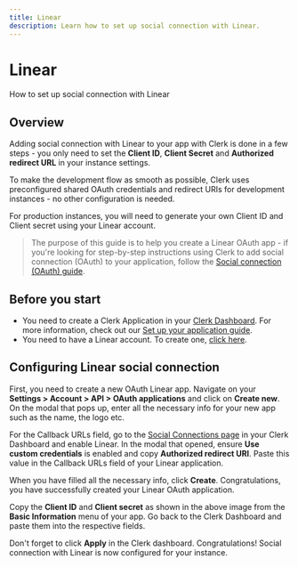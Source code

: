 ---
title: Linear
description: Learn how to set up social connection with Linear.
---

# Linear

How to set up social connection with Linear

## Overview

Adding social connection with Linear to your app with Clerk is done in a few steps - you only need to set the **Client ID**, **Client Secret** and **Authorized redirect URL** in your instance settings.

To make the development flow as smooth as possible, Clerk uses preconfigured shared OAuth credentials and redirect URIs for development instances - no other configuration is needed.

For production instances, you will need to generate your own Client ID and Client secret using your Linear account.

> The purpose of this guide is to help you create a Linear OAuth app - if you're looking for step-by-step instructions using Clerk to add social connection (OAuth) to your application, follow the [Social connection (OAuth) guide](/docs/authentication/social-connections/oauth).

## Before you start

- You need to create a Clerk Application in your [Clerk Dashboard](https://dashboard.clerk.com/). For more information, check out our [Set up your application guide](/docs/quickstarts/setup-clerk).
- You need to have a Linear account. To create one, [click here](https://linear.app).

## Configuring Linear social connection

First, you need to create a new OAuth Linear app. Navigate on your **Settings > Account > API > OAuth applications** and click on **Create new**. On the modal that pops up, enter all the necessary info for your new app such as the name, the logo etc. 

For the Callback URLs field, go to the [Social Connections page](https://dashboard.clerk.com/last-active?path=authentication/social) in your Clerk Dashboard and enable Linear. In the modal that opened, ensure **Use custom credentials** is enabled and copy **Authorized redirect URI**. Paste this value in the Callback URLs field of your Linear application.

<Images
  width={1399}
  height={885}
  src="/docs/images/authentication-providers/linear/creating-new-application.jpg"
  alt="Creating a new application"
/>

When you have filled all the necessary info, click **Create**. Congratulations, you have successfully created your Linear OAuth application.

<Images
  width={1065}
  height={596}
  src="/docs/images/authentication-providers/linear/copying-values-from-linear-dashboard.jpg"
  alt="Copying values from the Linear dashboard"
/>

Copy the **Client ID** and **Client secret** as shown in the above image from the **Basic Information** menu of your app. Go back to the Clerk Dashboard and paste them into the respective fields.

Don't forget to click **Apply** in the Clerk dashboard. Congratulations! Social connection with Linear is now configured for your instance.
